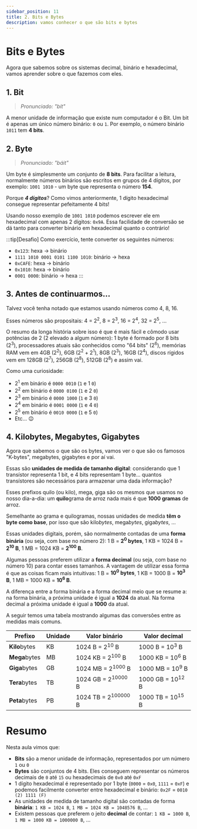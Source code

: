 ```yaml
---
sidebar_position: 11
title: 2. Bits e Bytes
description: vamos conhecer o que são bits e bytes
---
```


# Bits e Bytes

Agora que sabemos sobre os sistemas decimal, binário e hexadecimal, vamos aprender sobre o que fazemos com eles.

## 1. Bit

> _Pronunciado: "bít"_

A menor unidade de informação que existe num computador é o Bit. Um bit é apenas um único número binário: `0` ou `1`. Por exemplo, o número binário `1011` tem **4 bits**.

## 2. Byte

> _Pronunciado: "báit"_

Um byte é simplesmente um conjunto de **8 bits**. Para facilitar a leitura, normalmente números binários são escritos em grupos de 4 dígitos, por exemplo: `1001 1010` - um byte que representa o número **154**.

Porque **_4 dígitos_**? Como vimos anteriormente, 1 dígito hexadecimal consegue representar pefeitamente 4 bits!

Usando nosso exemplo de `1001 1010` podemos escrever ele em hexadecimal com apenas 2 dígitos: `0x9A`. Essa facilidade de conversão se dá tanto para converter binário em hexadecimal quanto o contrário!

:::tip[Desafio]
Como exercício, tente converter os seguintes números:

-   `0x123`: hexa -> binário
-   `1111 1010 0001 0101 1100 1010`: binário -> hexa
-   `0xCAFE`: hexa -> binário
-   `0x1010`: hexa -> binário
-   `0001 0000`: binário -> hexa
    :::

## 3. Antes de continuarmos...

Talvez você tenha notado que estamos usando números como 4, 8, 16.

Esses números são propositais: 4 = 2<sup>2</sup>, 8 = 2<sup>3</sup>, 16 = 2<sup>4</sup>, 32 = 2<sup>5</sup>, ...

O resumo da longa história sobre isso é que é mais fácil e cômodo usar potências de 2 (2 elevado a algum número): 1 byte é formado por 8 bits (2<sup>3</sup>), processadores atuais são conhecidos como "64 bits" (2<sup>6</sup>), memórias RAM vem em 4GB (2<sup>2</sup>), 6GB (2<sup>2</sup> + 2<sup>1</sup>), 8GB (2<sup>3</sup>), 16GB (2<sup>4</sup>), discos rígidos vem em 128GB (2<sup>7</sup>), 256GB (2<sup>8</sup>), 512GB (2<sup>8</sup>) e assim vai.

Como uma curiosidade:

-   2<sup>1</sup> em binário é `0000 0010` (`1` e 1 `0`)
-   2<sup>2</sup> em binário é `0000 0100` (`1` e 2 `0`)
-   2<sup>3</sup> em binário é `0000 1000` (`1` e 3 `0`)
-   2<sup>4</sup> em binário é `0001 0000` (`1` e 4 `0`)
-   2<sup>5</sup> em binário é `0010 0000` (`1` e 5 `0`)
-   Etc... :wink:

## 4. Kilobytes, Megabytes, Gigabytes

Agora que sabemos o que são os bytes, vamos ver o que são os famosos "K-bytes", megabytes, gigabytes e por aí vai.

Essas são **unidades de medida de tamanho digital**: considerando que 1 transístor representa 1 bit, e 4 bits representam 1 byte... quantos transístores são necessários para armazenar uma dada informação?

Esses prefixos quilo (ou kilo), mega, giga são os mesmos que usamos no nosso dia-a-dia: um **quilo**grama de arroz nada mais é que **1000 gramas** de arroz.

Semelhante ao grama e quilogramas, nossas unidades de medida **têm o byte como base**, por isso que são kilo*bytes*, mega*bytes*, giga*bytes*, ...

Essas unidades digitais, porém, são normalmente contadas de uma **forma binária** (ou seja, com base no número 2): 1 B = **2<sup>0</sup> bytes**, 1 KB = 1024 B = **2<sup>10</sup> B**, 1 MB = 1024 KB = **2<sup>100</sup> B**.

Algumas pessoas preferem utilizar a **forma decimal** (ou seja, com base no número 10) para contar esses tamanhos. A vantagem de utilizar essa forma é que as coisas ficam mais intuitivas: 1 B = **10<sup>0</sup> bytes**, 1 KB = 1000 B = **10<sup>3</sup> B**, 1 MB = 1000 KB = **10<sup>6</sup> B**.

A diferença entre a forma binária e a forma decimal meio que se resume a: na forma binária, a próxima unidade é igual a **1024** da atual. Na forma decimal a próxima unidade é igual a **1000** da atual.

A seguir temos uma tabela mostrando algumas das conversões entre as medidas mais comuns.

| Prefixo       | Unidade | Valor binário                  | Valor decimal               |
| ------------- | ------- | ------------------------------ | --------------------------- |
| **Kilo**bytes | KB      | 1024 B = 2<sup>10</sup> B      | 1000 B = 10<sup>3</sup> B   |
| **Mega**bytes | MB      | 1024 KB = 2<sup>100</sup> B    | 1000 KB = 10<sup>6</sup> B  |
| **Giga**bytes | GB      | 1024 MB = 2<sup>1000</sup> B   | 1000 MB = 10<sup>9</sup> B  |
| **Tera**bytes | TB      | 1024 GB = 2<sup>10000</sup> B  | 1000 GB = 10<sup>12</sup> B |
| **Peta**bytes | PB      | 1024 TB = 2<sup>100000</sup> B | 1000 TB = 10<sup>15</sup> B |

# Resumo

Nesta aula vimos que:

-   **Bits** são a menor unidade de informação, representados por um número `1` ou `0`
-   **Bytes** são conjuntos de 4 bits. Eles conseguem representar os números decimais de `0` até `15` ou hexadecimais de `0x0` até `0xF`
-   1 dígito hexadecimal é representado por 1 byte (`0000` = `0x0`, `1111` = `0xF`) e podemos facilmente converter entre hexadecimal e binário: `0x2F` = `0010 (2) 1111 (F)`
-   As unidades de medida de tamanho digital são contadas de forma **binária**: `1 KB = 1024 B`, `1 MB = 1024 KB = 1048576 B`, ...
-   Existem pessoas que preferem o jeito **decimal** de contar: `1 KB = 1000 B`, `1 MB = 1000 KB = 1000000 B`, ...
